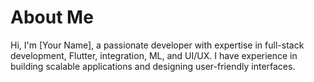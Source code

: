# About Me

Hi, I'm [Your Name], a passionate developer with expertise in full-stack development, Flutter, integration, ML, and UI/UX. I have experience in building scalable applications and designing user-friendly interfaces.
